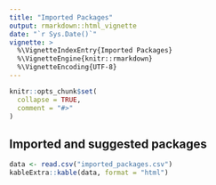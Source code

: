 ```yaml
---
title: "Imported Packages"
output: rmarkdown::html_vignette
date: "`r Sys.Date()`"
vignette: >
  %\VignetteIndexEntry{Imported Packages}
  %\VignetteEngine{knitr::rmarkdown}
  %\VignetteEncoding{UTF-8}
---
```


```r
knitr::opts_chunk$set(
  collapse = TRUE,
  comment = "#>"
)
```
## Imported and suggested packages

```r
data <- read.csv("imported_packages.csv")
kableExtra::kable(data, format = "html")

```


